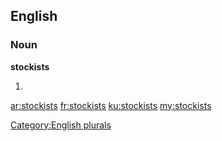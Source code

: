 ==English==

===Noun===
'''stockists'''

# {{plural of|stockist}}

[[Category:English plurals]]

[[ar:stockists]]
[[fr:stockists]]
[[ku:stockists]]
[[my:stockists]]
